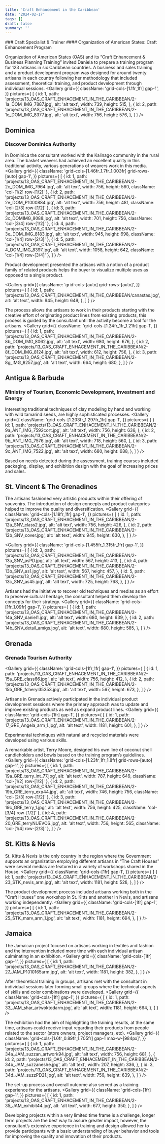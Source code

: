 ```yaml
---
title: 'Craft Enhancement in the Caribbean'
date: '2024-02-17'
tags: []
draft: false
summary: ''
---
```

<DivContainer>
### Craft Specialist & Trainer
#### Organization of American States: Craft Enhancement Program

Organization of American States (OAS) and its “Craft Enhancement & Business Planning Training” invited Daniela to prepare a training program for 123 artisans in six Caribbean countries. A business and sales training and a product development program was designed for around twenty artisans in each country following her methodology that included assessment, theoretical training, and product development through individual sessions.
<Gallery
  grid={{
    className: 'grid-cols-[1.1fr_1fr] gap-1',
  }} 
  pictures={
    [
      {
        id: 1,
        path: 'projects/13_OAS_CRAFT_ENHACEMENT_IN_THE_CARIBBEAN/2-1a_DOM_IMG_7887.jpg',
        alt: 'alt text',
        width: 739,
        height: 515,
      },
      {
        id: 2,
        path: 'projects/13_OAS_CRAFT_ENHACEMENT_IN_THE_CARIBBEAN/2-1c_DOM_IMG_8377.jpg',
        alt: 'alt text',
        width: 756,
        height: 576,
      },
    ]
  }
/>

## Dominica
### Discover Dominica Authority

In Dominica the consultant worked with the Kalinago community in the rural area. The basket weavers had achieved an excellent quality in this traditional activity, various generations of weavers work in this media.
<Gallery
  grid={{
    className: 'grid-cols-[1.46fr_1.7fr_1.003fr] grid-rows-[auto] gap-1',
  }} 
  pictures={
    [
      {
        id: 1,
        path: 'projects/13_OAS_CRAFT_ENHACEMENT_IN_THE_CARIBBEAN/2-2c_DOM_IMG_7964.jpg',
        alt: 'alt text',
        width: 756,
        height: 560,
        className: 'col-[1/2] row-[1/2]'
      },
      {
        id: 2,
        path: 'projects/13_OAS_CRAFT_ENHACEMENT_IN_THE_CARIBBEAN/2-2e_DOM_P1000884.jpg',
        alt: 'alt text',
        width: 756,
        height: 481,
        className: 'col-[2/3] row-[1/2]'
      },
      {
        id: 3,
        path: 'projects/13_OAS_CRAFT_ENHACEMENT_IN_THE_CARIBBEAN/2-3c_DOMIMG_8088.jpg',
        alt: 'alt text',
        width: 701,
        height: 756,
        className: 'col-[3/4] row-[1/2]'
      },
      {
        id: 4,
        path: 'projects/13_OAS_CRAFT_ENHACEMENT_IN_THE_CARIBBEAN/2-3e_DOM_IMG_8183.jpg',
        alt: 'alt text',
        width: 945,
        height: 698,
        className: 'col-[1/4] row-[2/3]'
      },
      {
        id: 5,
        path: 'projects/13_OAS_CRAFT_ENHACEMENT_IN_THE_CARIBBEAN/2-4_DOM_IMG_8397.jpg',
        alt: 'alt text',
        width: 1058,
        height: 642,
        className: 'col-[1/4] row-[3/4]'
      },
    ]
  }
/>

Product development presented the artisans with a notion of a product family of related products helps the buyer to visualize multiple uses as opposed to a single product.

<Gallery
  grid={{
    className: 'grid-cols-[auto] grid-rows-[auto]',
  }} 
  pictures={
    [
      {
        id: 1,
        path: 'projects/13_OAS_CRAFT_ENHACEMENT_IN_THE_CARIBBEAN/canastas.jpg',
        alt: 'alt text',
        width: 945,
        height: 649,
      },
    ]
  }
/>

The process allows the artisans to work in their products starting with the creative effort of originating product lines from existing products, this process is guided by the consultant until the activity become a tool for the artisans.
<Gallery
  grid={{
    className: 'grid-cols-[1.24fr_1fr_1.21fr] gap-1',
  }} 
  pictures={
    [
      {
        id: 1,
        path: 'projects/13_OAS_CRAFT_ENHACEMENT_IN_THE_CARIBBEAN/2-8b_DOM_IMG_8062.jpg',
        alt: 'alt text',
        width: 680,
        height: 676,
      },
      {
        id: 2,
        path: 'projects/13_OAS_CRAFT_ENHACEMENT_IN_THE_CARIBBEAN/2-8f_DOM_IMG_8124.jpg',
        alt: 'alt text',
        width: 612,
        height: 756,
      },
      {
        id: 3,
        path: 'projects/13_OAS_CRAFT_ENHACEMENT_IN_THE_CARIBBEAN/2-8g_IMG_8257.jpg',
        alt: 'alt text',
        width: 664,
        height: 680,
      },
    ]
  }
/>

## Antigua & Barbuda
### Ministry of Tourism, Economic Development, Investment and Energy

Interesting traditional techniques of clay modeling by hand and working with wild tamarind seeds, are highly sophisticated processes.
<Gallery
  grid={{
    className: 'grid-cols-[1.203fr_1.297fr_1fr] gap-1',
  }} 
  pictures={
    [
      {
        id: 1,
        path: 'projects/13_OAS_CRAFT_ENHACEMENT_IN_THE_CARIBBEAN/2-9a_ANT_IMG_7592cort.jpg',
        alt: 'alt text',
        width: 756,
        height: 636,
      },
      {
        id: 2,
        path: 'projects/13_OAS_CRAFT_ENHACEMENT_IN_THE_CARIBBEAN/2-9b_ANT_IMG_7576.jpg',
        alt: 'alt text',
        width: 718,
        height: 560,
      },
      {
        id: 3,
        path: 'projects/13_OAS_CRAFT_ENHACEMENT_IN_THE_CARIBBEAN/2-9c_ANT_IMG_7522.jpg',
        alt: 'alt text',
        width: 680,
        height: 688,
      },
    ]
  }
/>

Based on needs detected during the assessment, training courses included packaging, display, and exhibition design with the goal of increasing prices and sales. 

## St. Vincent & The Grenadines

The artisans fashioned very artistic products within their offering of souvenirs. The introduction of design concepts and product categories helped to improve the quality and diversification.
<Gallery
  grid={{
    className: 'grid-cols-[1.18fr_1fr] gap-1',
  }} 
  pictures={
    [
      {
        id: 1,
        path: 'projects/13_OAS_CRAFT_ENHACEMENT_IN_THE_CARIBBEAN/2-12a_SNV_class2.jpg',
        alt: 'alt text',
        width: 756,
        height: 426,
      },
      {
        id: 2,
        path: 'projects/13_OAS_CRAFT_ENHACEMENT_IN_THE_CARIBBEAN/2-12b_SNV_cover.jpg',
        alt: 'alt text',
        width: 945,
        height: 630,
      },
    ]
  }
/>

<Gallery
  grid={{
    className: 'grid-cols-[1.455fr_1.315fr_1fr] gap-1',
  }} 
  pictures={
    [
      {
        id: 3,
        path: 'projects/13_OAS_CRAFT_ENHACEMENT_IN_THE_CARIBBEAN/2-13a_SNV_asPD.jpg',
        alt: 'alt text',
        width: 567,
        height: 413,
      },
      {
        id: 4,
        path: 'projects/13_OAS_CRAFT_ENHACEMENT_IN_THE_CARIBBEAN/2-13b_SNV_as1.jpg',
        alt: 'alt text',
        width: 567,
        height: 457,
      },
      {
        id: 5,
        path: 'projects/13_OAS_CRAFT_ENHACEMENT_IN_THE_CARIBBEAN/2-13c_SNV_as45.jpg',
        alt: 'alt text',
        width: 725,
        height: 768,
      },
    ]
  }
/>

Artisans had the initiative to recover old techniques and medias as an effort to preserve cultural heritage, the consultant helped them develop the concepts for their strategy.
<Gallery
  grid={{
    className: 'grid-cols-[1fr_1.09fr] gap-1',
  }} 
  pictures={
    [
      {
        id: 1,
        path: 'projects/13_OAS_CRAFT_ENHACEMENT_IN_THE_CARIBBEAN/2-14a_SNV_daniel1.jpg',
        alt: 'alt text',
        width: 680,
        height: 639,
      },
      {
        id: 2,
        path: 'projects/13_OAS_CRAFT_ENHACEMENT_IN_THE_CARIBBEAN/2-14b_SNV_detail_amigs.jpg',
        alt: 'alt text',
        width: 680,
        height: 585,
      },
    ]
  }
/>

## Grenada
### Grenada Tourism Authority
<Gallery
  grid={{
    className: 'grid-cols-[1fr_1fr] gap-1',
  }} 
  pictures={
    [
      {
        id: 1,
        path: 'projects/13_OAS_CRAFT_ENHACEMENT_IN_THE_CARIBBEAN/2-15a_GRE_class66.jpg',
        alt: 'alt text',
        width: 756,
        height: 412,
      },
      {
        id: 2,
        path: 'projects/13_OAS_CRAFT_ENHACEMENT_IN_THE_CARIBBEAN/2-15b_GRE_fcheryl35353.jpg',
        alt: 'alt text',
        width: 567,
        height: 673,
      },
    ]
  }
/>

Artisans in Grenada actively participated in the individual product development sessions where the primary approach was to update and improve existing products as well as expand product lines.
<Gallery
  grid={{
    className: 'grid-cols-[1fr] gap-1',
  }} 
  pictures={
    [
      {
        id: 1,
        path: 'projects/13_OAS_CRAFT_ENHACEMENT_IN_THE_CARIBBEAN/2-17_GRE_Angela_arm_1.jpg',
        alt: 'alt text',
        width: 1181,
        height: 601,
      },
    ]
  }
/>

Experimental techniques with natural and recycled materials were developed using various skills.

A remarkable artist, Terry Moore, designed his own line of coconut shell candleholders and bowls based on the training program’s guidelines.
<Gallery
  grid={{
    className: 'grid-cols-[1.23fr_1fr_1.8fr] grid-rows-[auto] gap-1',
  }} 
  pictures={
    [
      {
        id: 1,
        path: 'projects/13_OAS_CRAFT_ENHACEMENT_IN_THE_CARIBBEAN/2-19a_GRE_terry_int_77.jpg',
        alt: 'alt text',
        width: 787,
        height: 649,
        className: 'col-[1/2] row-[1/2]'
      },
      {
        id: 2,
        path: 'projects/13_OAS_CRAFT_ENHACEMENT_IN_THE_CARIBBEAN/2-19b_GRE_terry_exp44.jpg',
        alt: 'alt text',
        width: 746,
        height: 756,
        className: 'col-[2/3] row-[1/2]'
      },
      {
        id: 3,
        path: 'projects/13_OAS_CRAFT_ENHACEMENT_IN_THE_CARIBBEAN/2-19c_GRE_terry_1.jpg',
        alt: 'alt text',
        width: 756,
        height: 425,
        className: 'col-[3/4] row-[1/2]'
      },
      {
        id: 4,
        path: 'projects/13_OAS_CRAFT_ENHACEMENT_IN_THE_CARIBBEAN/2-20_GRE_terryNUEVOS.jpg',
        alt: 'alt text',
        width: 756,
        height: 565,
        className: 'col-[1/4] row-[2/3]'
      },
    ]
  }
/>

## St. Kitts & Nevis

St. Kitts & Nevis is the only country in the region where the Government supports an organization employing different artisans in “The Craft Houses” were several medias are featured in a variety of workshops shared in the House. 
<Gallery
  grid={{
    className: 'grid-cols-[1fr] gap-1',
  }} 
  pictures={
    [
      {
        id: 1,
        path: 'projects/13_OAS_CRAFT_ENHACEMENT_IN_THE_CARIBBEAN/2-23_STK_nevis_arm.jpg',
        alt: 'alt text',
        width: 1181,
        height: 528,
      },
    ]
  }
/>

The product development process included artisans working both in the “Craft Houses” one workshop in St. Kitts and another in Nevis, and artisans working independently.
<Gallery
  grid={{
    className: 'grid-cols-[1fr] gap-1',
  }} 
  pictures={
    [
      {
        id: 1,
        path: 'projects/13_OAS_CRAFT_ENHACEMENT_IN_THE_CARIBBEAN/2-25_STK_marv_arm_1.jpg',
        alt: 'alt text',
        width: 1181,
        height: 694,
      },
    ]
  }
/>

## Jamaica 

The Jamaican project focused on artisans working in textiles and fashion and the intervention included more time with each individual artisan culminating in an exhibition.
<Gallery
  grid={{
    className: 'grid-cols-[1fr] gap-1',
  }} 
  pictures={
    [
      {
        id: 1,
        path: 'projects/13_OAS_CRAFT_ENHACEMENT_IN_THE_CARIBBEAN/2-27_JAM_P1010165arm.jpg',
        alt: 'alt text',
        width: 1181,
        height: 382,
      },
    ]
  }
/>

After theoretical training in groups, artisans met with the consultant in individual sessions later forming small groups where the technical aspects of skills and color combinations were developed.
<Gallery
  grid={{
    className: 'grid-cols-[1fr] gap-1',
  }} 
  pictures={
    [
      {
        id: 1,
        path: 'projects/13_OAS_CRAFT_ENHACEMENT_IN_THE_CARIBBEAN/2-33_JAM_shar_artwoktodarm.jpg',
        alt: 'alt text',
        width: 1181,
        height: 664,
      },
    ]
  }
/>
 
The exhibition had the aim of highlighting the training results, at the same time, artisans could receive input regarding their products from people related to the sector (store owners, project managers, etc).
<Gallery
  grid={{
    className: 'grid-cols-[1.6fr_0.89fr_1.705fr] gap-1 max-w-[984px]',
  }} 
  pictures={
    [
      {
        id: 1,
        path: 'projects/13_OAS_CRAFT_ENHACEMENT_IN_THE_CARIBBEAN/2-34a_JAM_suzzan_artwork94.jpg',
        alt: 'alt text',
        width: 756,
        height: 681,
      },
      {
        id: 2,
        path: 'projects/13_OAS_CRAFT_ENHACEMENT_IN_THE_CARIBBEAN/2-34b_JAM_suzzaneshe.jpg',
        alt: 'alt text',
        width: 207,
        height: 336,
      },
      {
        id: 3,
        path: 'projects/13_OAS_CRAFT_ENHACEMENT_IN_THE_CARIBBEAN/2-34d_JAM_suzzPD21.jpg',
        alt: 'alt text',
        width: 756,
        height: 639,
      },
    ]
  }
/>

The set-up process and overall outcome also served as a training experience for the artisans. 
<Gallery
  grid={{
    className: 'grid-cols-[1fr] gap-1',
  }} 
  pictures={
    [
      {
        id: 1,
        path: 'projects/13_OAS_CRAFT_ENHACEMENT_IN_THE_CARIBBEAN/2-35_JAM_exhibit44.jpg',
        alt: 'alt text',
        width: 677,
        height: 350,
      },
    ]
  }
/>

Developing projects within a very limited time frame is a challenge, longer term projects are the best way to assure greater impact, however, the consultant’s extensive experience in training and design allowed her to provide participants with a basic understanding of buyer behavior and tools for improving the quality and innovation of their products. 
</DivContainer>